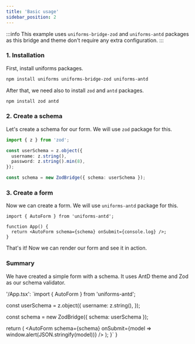 ```yaml
---
title: 'Basic usage'
sidebar_position: 2
---
```



:::info
This example uses `uniforms-bridge-zod` and `uniforms-antd` packages as this bridge and theme don't require any extra configuration.
:::

### 1. Installation

First, install uniforms packages.

```sh
npm install uniforms uniforms-bridge-zod uniforms-antd
```

After that, we need also to install `zod` and `antd` packages.

```sh
npm install zod antd
```

### 2. Create a schema

Let's create a schema for our form. We will use `zod` package for this.

```ts
import { z } from 'zod';

const userSchema = z.object({
  username: z.string(),
  password: z.string().min(8),
});

const schema = new ZodBridge({ schema: userSchema });
```

### 3. Create a form

Now we can create a form. We will use `uniforms-antd` package for this.

```tsx
import { AutoForm } from 'uniforms-antd';

function App() {
  return <AutoForm schema={schema} onSubmit={console.log} />;
}
```

That's it! Now we can render our form and see it in action.

### Summary

We have created a simple form with a schema. It uses AntD theme and Zod as our schema validator.

  '/App.tsx': `import { AutoForm } from 'uniforms-antd';

const userSchema = z.object({
  username: z.string(),
});

const schema = new ZodBridge({ schema: userSchema });

  return (
    <AutoForm
      schema={schema}
      onSubmit={model => window.alert(JSON.stringify(model))}
    />
  );
}`
} 

<CodeEditor bridge='zod' files={files} />
